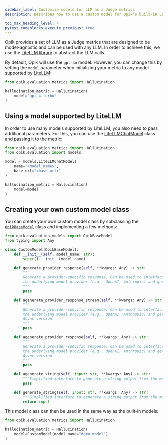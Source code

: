 ```yaml
---
sidebar_label: Customize models for LLM as a Judge metrics
description: Describes how to use a custom model for Opik's built-in LLM as a Judge metrics

toc_max_heading_level: 4
pytest_codeblocks_execute_previous: true
---
```


Opik provides a set of LLM as a Judge metrics that are designed to be model-agnostic and can be used with any LLM. In order to achieve this, we use the [LiteLLM library](https://github.com/BerriAI/litellm) to abstract the LLM calls.

By default, Opik will use the `gpt-4o` model. However, you can change this by setting the `model` parameter when initializing your metric to any model supported by [LiteLLM](https://docs.litellm.ai/docs/providers):

```python
from opik.evaluation.metrics import Hallucination

hallucination_metric = Hallucination(
    model="gpt-4-turbo"
)
```

## Using a model supported by LiteLLM

In order to use many models supported by LiteLLM, you also need to pass additional parameters. For this, you can use the [LiteLLMChatModel](https://www.comet.com/docs/opik/python-sdk-reference/Objects/LiteLLMChatModel.html) class and passing it to the metric:

```python
from opik.evaluation.metrics import Hallucination
from opik.evaluation import models

model = models.LiteLLMChatModel(
    name="<model_name>",
    base_url="<base_url>"
)

hallucination_metric = Hallucination(
    model=model
)
```

## Creating your own custom model class

You can create your own custom model class by subclassing the [`OpikBaseModel`](https://www.comet.com/docs/opik/python-sdk-reference//Objects/OpikBaseModel.html) class and implementing a few methods:

```python
from opik.evaluation.models import OpikBaseModel
from typing import Any

class CustomModel(OpikBaseModel):
    def __init__(self, model_name: str):
        super().__init__(model_name)

    def generate_provider_response(self, **kwargs: Any) -> str:
        """
        Generate a provider-specific response. Can be used to interface with
        the underlying model provider (e.g., OpenAI, Anthropic) and get raw output.
        """
        pass

    def agenerate_provider_response_stream(self, **kwargs: Any) -> str:
        """
        Generate a provider-specific response. Can be used to interface with
        the underlying model provider (e.g., OpenAI, Anthropic) and get raw output.
        Async version.
        """
        pass

    def agenerate_provider_response(self, **kwargs: Any) -> str:
        """
        Generate a provider-specific response. Can be used to interface with
        the underlying model provider (e.g., OpenAI, Anthropic) and get raw output.
        Async version.
        """
        pass

    def agenerate_string(self, input: str, **kwargs: Any) -> str:
        """Simplified interface to generate a string output from the model. Async version."""
        pass

    def generate_string(self, input: str, **kwargs: Any) -> str:
        """Simplified interface to generate a string output from the model."""
        return input
```

This model class can then be used in the same way as the built-in models:

```python
from opik.evaluation.metrics import Hallucination

hallucination_metric = Hallucination(
    model=CustomModel(model_name="demo_model")
)
```
